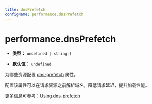 ```yaml
---
title: dnsPrefetch
configName: performance.dnsPrefetch
---
```


# performance.dnsPrefetch

- **类型：** `undefined | string[]`

- **默认值：** `undefined`

为哪些资源配置 [dns-prefetch](https://developer.mozilla.org/en-US/docs/Web/HTML/Attributes/rel/dns-prefetch) 属性。

配置该属性可以在请求资源之前解析域名，降低请求延迟，提升加载性能。

更多信息可参考：[Using dns-prefetch](https://developer.mozilla.org/en-US/docs/Web/Performance/dns-prefetch)


<RsbuildConfig configName="performance.dnsPrefetch" />
